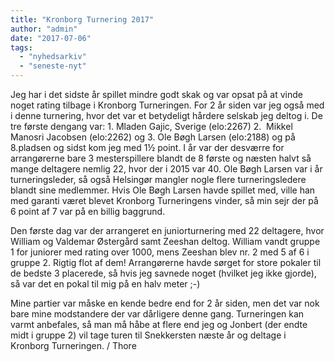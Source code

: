 ```yaml
---
title: "Kronborg Turnering 2017"
author: "admin"
date: "2017-07-06"
tags: 
  - "nyhedsarkiv"
  - "seneste-nyt"
---
```


Jeg har i det sidste år spillet mindre godt skak og var opsat på at vinde noget rating tilbage i Kronborg Turneringen. For 2 år siden var jeg også med i denne turnering, hvor det var et betydeligt hårdere selskab jeg deltog i. De tre første dengang var: 1. Mladen Gajic, Sverige (elo:2267) 2.  Mikkel Manosri Jacobsen (elo:2262) og 3. Ole Bøgh Larsen (elo:2188) og på 8.pladsen og sidst kom jeg med 1½ point. I år var der desværre for arrangørerne bare 3 mesterspillere blandt de 8 første og næsten halvt så mange deltagere nemlig 22, hvor der i 2015 var 40. Ole Bøgh Larsen var i år turneringsleder, så også Helsingør mangler nogle flere turneringsledere blandt sine medlemmer. Hvis Ole Bøgh Larsen havde spillet med, ville han med garanti været blevet Kronborg Turneringens vinder, så min sejr der på 6 point af 7 var på en billig baggrund.

Den første dag var der arrangeret en juniorturnering med 22 deltagere, hvor William og Valdemar Østergård samt Zeeshan deltog. William vandt gruppe 1 for juniorer med rating over 1000, mens Zeeshan blev nr. 2 med 5 af 6 i gruppe 2. Rigtig flot af dem! Arrangørerne havde sørget for store pokaler til de bedste 3 placerede, så hvis jeg savnede noget (hvilket jeg ikke gjorde), så var det en pokal til mig på en halv meter ;-)

Mine partier var måske en kende bedre end for 2 år siden, men det var nok bare mine modstandere der var dårligere denne gang. Turneringen kan varmt anbefales, så man må håbe at flere end jeg og Jonbert (der endte midt i gruppe 2) vil tage turen til Snekkersten næste år og deltage i Kronborg Turneringen. / Thore
